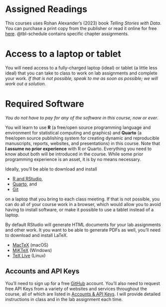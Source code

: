 # Assigned Readings

This courses uses Rohan Alexander's (2023) book *Telling Stories with Data*. You can purchase a print copy from the publisher or read it online for free [here](https://tellingstorieswithdata.com). @tbl-schedule contains specific chapter assignments.

# Access to a laptop or tablet 

You will need access to a fully-charged laptop (ideal) or tablet (a little less ideal) that you can take to class to work on lab assignments and complete your work. *If that is not possible, speak to me as soon as possible; we will work out a solution.*

# Required Software

*You do not have to pay for any of the software in this course, now or ever.*

You will learn to use **R** (a free/open source programming language and environment for statistical computing and graphics) and **Quarto** (a free/open source publishing system for creating dynamic and reproducible manuscripts, reports, websites, and presentations) in this course. Note that **I assume no prior experience** with R or Quarto. Everything you need to know about both will be introduced in the course. While some prior programming experience is an asset, it is by no means necessary.

Ideally, you'll be able to download and install 

- [R and RStudio](https://posit.co/download/rstudio-desktop/),
- [Quarto](https://quarto.org), and 
- [Git](https://git-scm.com) 

on a laptop that you bring to each class meeting. If that is not possible, you can do all of your course work in a browser, which would allow you to avoid having to install software, or make it possible to use a tablet instead of a laptop.

By default RStudio will generate HTML documents for your lab assignments and other work. It you want to be able to generate PDFs as well, you'll need to download and install LaTeX.

- [MacTeX](https://www.tug.org/mactex/mactex-download.html) (macOS)
- [MiKTeX](https://miktex.org/howto/install-miktex) (Windows)
- [TeX Live](https://www.tug.org/texlive/) (Linux)

## Accounts and API Keys

You'll need to sign up for a free [GitHub](https://github.com) account. You'll also need to request free API Keys from a variety of websites and services throughout the course, all of which are listed in [Accounts & API Keys](computing.qmd). I will provide detailed instructions in class and in the lab assignment each time.